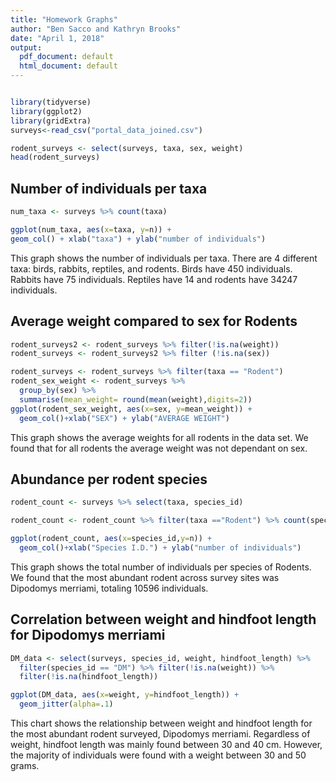 ```yaml
---
title: "Homework Graphs"
author: "Ben Sacco and Kathryn Brooks"
date: "April 1, 2018"
output:
  pdf_document: default
  html_document: default
---
```


```r
```
```r
library(tidyverse)
library(ggplot2)
library(gridExtra)
surveys<-read_csv("portal_data_joined.csv")

```






```r
rodent_surveys <- select(surveys, taxa, sex, weight)
head(rodent_surveys)

```

## Number of individuals per taxa

```r
num_taxa <- surveys %>% count(taxa) 

ggplot(num_taxa, aes(x=taxa, y=n)) +
geom_col() + xlab("taxa") + ylab("number of individuals")
```

This graph shows the number of individuals per taxa. There are 4 different taxa: birds, rabbits, reptiles, and rodents. Birds have 450 individuals. Rabbits have 75 individuals. Reptiles have 14 and rodents have 34247 individuals.

## Average weight compared to sex for Rodents
```r

rodent_surveys2 <- rodent_surveys %>% filter(!is.na(weight))
rodent_surveys <- rodent_surveys2 %>% filter (!is.na(sex))                     

rodent_surveys <- rodent_surveys %>% filter(taxa == "Rodent")
rodent_sex_weight <- rodent_surveys %>%
  group_by(sex) %>%
  summarise(mean_weight= round(mean(weight),digits=2))
ggplot(rodent_sex_weight, aes(x=sex, y=mean_weight)) +
  geom_col()+xlab("SEX") + ylab("AVERAGE WEIGHT")
```

This graph shows the average weights for all rodents in the data set.  We found that for all rodents the average weight was not dependant on sex.



## Abundance per rodent species

```r
rodent_count <- surveys %>% select(taxa, species_id)

rodent_count <- rodent_count %>% filter(taxa =="Rodent") %>% count(species_id)

ggplot(rodent_count, aes(x=species_id,y=n)) +
  geom_col()+xlab("Species I.D.") + ylab("number of individuals")
```

This graph shows the total number of individuals per species of Rodents.  We found that the most abundant rodent across survey sites was Dipodomys merriami, totaling 10596 individuals.

## Correlation between weight and hindfoot length for Dipodomys merriami

```r
DM_data <- select(surveys, species_id, weight, hindfoot_length) %>% 
  filter(species_id == "DM") %>% filter(!is.na(weight)) %>% 
  filter(!is.na(hindfoot_length))

ggplot(DM_data, aes(x=weight, y=hindfoot_length)) + 
  geom_jitter(alpha=.1)
```
This chart shows the relationship between weight and hindfoot length for the most abundant rodent surveyed, Dipodomys merriami. Regardless of weight, hindfoot length was mainly found between 30 and 40 cm. However, the majority of individuals were found with a weight between 30 and 50 grams.
